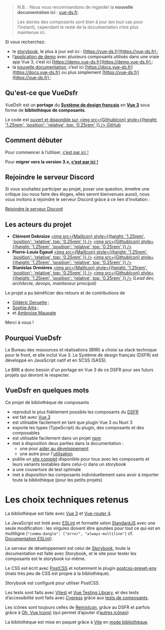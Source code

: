 

<Meta title="Docs/1. Introduction" />


> N.B. : Nous vous recommandons de regarder la **nouvelle documentation ici** : [vue-ds.fr](https://vue-ds.fr).
> <p>Les stories des composants sont bien à jour (en tout cas pour l’instant), cependant le reste de la documentation n’est plus maintenue ici.</p>

Si vous recherchez:

- le [storybook](https://stories.vue-ds.fr), le plus à jour est ici : [https://vue-ds.fr](https://vue-ds.fr) ;
- l’[application de demo](https://demo.vue-ds.fr) avec plusieurs composants utilisés dans une vraie app Vue 3, c’est ici [https://demo.vue-ds.fr](https://demo.vue-ds.fr) ;
- la [nouvelle documentation](https://vue-ds.fr), c’est ici [https://docs.vue-ds.fr](https://docs.vue-ds.fr) ou plus simplement [https://vue-ds.fr](https://vue-ds.fr) ;

## Qu'est-ce que VueDsfr

VueDsfr est un **portage** du [**Système de design français**](https://www.systeme-de-design.gouv.fr/)
en [**Vue 3**](https://v3.vuejs.org/) sous forme de **bibliothèque de composants**.

Le code est [ouvert et disponible sur <img src={GithubIcon} style={{height: '1.25rem', 'position': 'relative', top: '0.25rem' }} /> GitHub](https://github.com/dnum-mi/vue-dsfr)

## Comment débuter

Pour commencer à l’utiliser, [c’est par ici  !](/story/docs-2-guide-d-utilisation--page)

Pour **migrer vers la version 3.x, [c’est par ici  !](/docs/docs-4-migrations--docs)**

## Rejoindre le serveur Discord

Si vous souhaitez participer au projet, poser une question, émettre une critique (ou nous faire des éloges, elles seront bienvenues aussi), nous vous invitons à rejoindre le serveur Discord grâce à ce lien d’invitation :

<div style={{textAlign: 'center'}}>
  <a href="https://discord.gg/jbBJ9769ZZ" className="fr-btn">
    Rejoindre le serveur Discord
  </a>
</div>

## Les acteurs du projet

- **Clément Debroize** [<img src={MailIcon} style={{height: '1.25rem', 'position': 'relative', top: '0.25rem' }} />](mailto:clement.debroize@interieur.gouv.fr) [<img src={GithubIcon} style={{height: '1.25rem', 'position': 'relative', top: '0.25rem' }} />](https://github.com/DaBadBunny)
- **Pierre-Louis Egaud** [<img src={MailIcon} style={{height: '1.25rem', 'position': 'relative', top: '0.25rem' }} />](mailto:pierre-louis.egaud@interieur.gouv.fr) [<img src={GithubIcon} style={{height: '1.25rem', 'position': 'relative', top: '0.25rem' }} />](https://github.com/plegaud)
- **Stanislas Ormières** [<img src={MailIcon} style={{height: '1.25rem', 'position': 'relative', top: '0.25rem' }} />](mailto:stan@stormier.ninja) [<img src={GithubIcon} style={{height: '1.25rem', 'position': 'relative', top: '0.25rem' }} />](https://github.com/laruiss) *(Lead dev, architecte, devops, mainteneur principal)*

Le projet a pu bénéficier des retours et de contributions de

- [Gildéric Deruette](https://github.com/gideruette) ;
- [Sophie Aitis](https://github.com/sophieaitis) ;
- et [Ambroise Maupate](https://github.com/ambroisemaupate)

Merci à vous !

## Pourquoi VueDsfr

Le Bureau des ressources et réalisations (BRR) a choisi sa stack technique pour le front, et elle inclut
Vue 3. Le Système de design français (DSFR) est développé en JavaScript natif et en SCSS (SASS).

Le BRR a donc besoin d'un portage en Vue 3 de ce DSFR pour ses futurs projets qui devront le respecter.

## VueDsfr en quelques mots

Ce projet de bibliothèque de composants

- reproduit le plus fidèlement possible les composants du [DSFR](https://www.systeme-de-design.gouv.fr/)
- est fait avec [Vue 3](https://vuejs.org)
- est utilisable facilement en tant que plugin Vue 3 ou Nuxt 3
- exporte les types (TypeScript) du plugin, des composants et des composables
- est utilisable facilement dans un projet [npm](https://www.npmjs.com/package/@gouvminint/vue-dsfr)
- met à disposition deux parties dans la documentation :
  - une pour [aider au développement](/?path=/story/docs-3-guide-du-développeur--page)
  - une autre pour l'[utilisation](/?path=/story/docs-2-guide-d-utilisation--page)
- publie un [site complet](vue-dsfr.netlify.app/) disponible pour tous avec les composants et leurs variants testables dans celui-ci dans un storybook
- a une couverture de test optimale
- met à disposition les composants individuellement sans avoir à importer toute la bibliothèque
  (pour les petits projets)

# Les choix techniques retenus

La bibliothèque est faite avec [Vue 3](https://vuejs.org/) et [Vue-router 4](https://router.vuejs.org/).

Le JavaScript est linté avec [ESLint](https://eslint.org/) et formatté selon [StandardJS](https://standardjs.org)
avec une seule modification : les virgules doivent être ajoutées pour tout ce qui est en multiligne
(`"comma-dangle": ["error", "always-multiline"]` cf. [Documentation ESLint]((https://eslint.org/docs/rules/comma-dangle#options))).

Le serveur de développement est celui de [Storybook](https://storybook.js.org/), toute la documentation est faite avec
Storybook, et le site pour tester les composants est le storybook lui-même.

Le CSS est écrit avec [PostCSS](https://postcss.org/) et notamment
le plugin [postcss-preset-env](https://preset-env.cssdb.org/) (mais très peu de CSS est propre à la bibliothèque).

Storybook est configuré pour utiliser PostCSS.

Les tests sont faits avec [Vitest](https://vitest.dev) et [Vue Testing Library](https://testing-library.com/docs/vue-testing-library/intro/),
et des tests d’accessibilité sont faits avec [Cypress](https://www.cypress.io/) grâce aux
[tests de composants](https://docs.cypress.io/guides/component-testing/introduction).

Les icônes sont toujours celles de [RemixIcon](https://remixicon.com/), grâce au DSFR et parfois grâce à
[Oh, Vue Icons!](https://github.com/Renovamen/oh-vue-icons/)
(qui permet d’ajouter d’[autres icônes](/?path=/story/fondamentaux-4-1-icônes-personnalisées--page))

La bibliothèque est mise en paquet grâce à [Vite](https://vitejs.dev/) en [mode bibliothèque](https://vitejs.dev/guide/build.html#library-mode).
